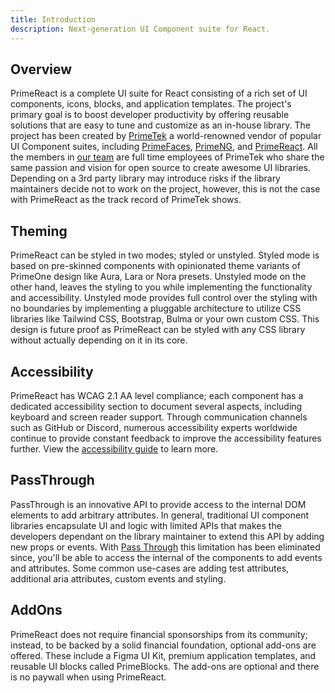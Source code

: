 ```yaml
---
title: Introduction
description: Next-generation UI Component suite for React.
---
```


## Overview

PrimeReact is a complete UI suite for React consisting of a rich set of UI components, icons, blocks, and application templates. The project's primary goal is to boost developer productivity by offering reusable solutions that are easy to tune and customize as an in-house library.
The project has been created by [PrimeTek](https://www.primetek.com.tr) a world-renowned vendor of popular UI Component suites, including [PrimeFaces](https://primefaces.org),
[PrimeNG](https://primeng.org), and [PrimeReact](https://primereact.org). All the members in [our team](/docs/team) are full time employees of PrimeTek who share the same passion and vision for open
source to create awesome UI libraries. Depending on a 3rd party library may introduce risks if the library maintainers decide not to work on the project, however, this is not the case with PrimeReact as the track record of PrimeTek shows.

## Theming

PrimeReact can be styled in two modes; styled or unstyled. Styled mode is based on pre-skinned components with opinionated theme variants of PrimeOne design like Aura, Lara or Nora presets. Unstyled mode on the other hand, leaves the
styling to you while implementing the functionality and accessibility. Unstyled mode provides full control over the styling with no boundaries by implementing a pluggable architecture to utilize CSS libraries like Tailwind CSS, Bootstrap,
Bulma or your own custom CSS. This design is future proof as PrimeReact can be styled with any CSS library without actually depending on it in its core.

## Accessibility

PrimeReact has WCAG 2.1 AA level compliance; each component has a dedicated accessibility section to document several aspects, including keyboard and screen reader support. Through communication channels such as GitHub or Discord, numerous
accessibility experts worldwide continue to provide constant feedback to improve the accessibility features further. View the [accessibility guide](/guides/accessibility) to learn more.

## PassThrough

PassThrough is an innovative API to provide access to the internal DOM elements to add arbitrary attributes. In general, traditional UI component libraries encapsulate UI and logic with limited APIs that makes the developers dependant on
the library maintainer to extend this API by adding new props or events. With [Pass Through](/passthrough) this limitation has been eliminated since, you'll be able to access the internal of the components to add
events and attributes. Some common use-cases are adding test attributes, additional aria attributes, custom events and styling.

## AddOns

PrimeReact does not require financial sponsorships from its community; instead, to be backed by a solid financial foundation, optional add-ons are offered. These include a Figma UI Kit, premium application templates, and reusable UI blocks
called PrimeBlocks. The add-ons are optional and there is no paywall when using PrimeReact.

